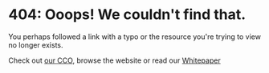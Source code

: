 # 404: Ooops! We couldn't find that.

You perhaps followed a link with a typo or the resource you're trying to view no longer exists.

Check out [our CCO](/cco), browse the website or read our [Whitepaper](/Array_Whitepaper.pdf)
